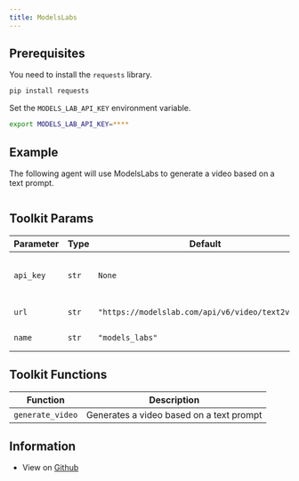 ```yaml
---
title: ModelsLabs
---
```


## Prerequisites

You need to install the `requests` library.

```bash
pip install requests
```

Set the `MODELS_LAB_API_KEY` environment variable.

```bash
export MODELS_LAB_API_KEY=****
```

## Example

The following agent will use ModelsLabs to generate a video based on a text prompt.

```python cookbook/tools/models_labs_tools.py

```

## Toolkit Params

| Parameter | Type | Default | Description |
|-----------|------|---------|-------------|
| `api_key` | `str` | `None` | The ModelsLab API key for authentication |
| `url` | `str` | `"https://modelslab.com/api/v6/video/text2video"` | The API endpoint URL |
| `name` | `str` | `"models_labs"` | The name of the tool |

## Toolkit Functions

| Function | Description |
|----------|-------------|
| `generate_video` | Generates a video based on a text prompt |


## Information

- View on [Github](https://github.com/phidatahq/phidata/blob/main/phi/tools/models_labs.py)
